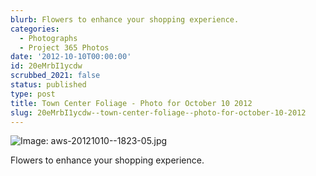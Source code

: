 ```yaml
---
blurb: Flowers to enhance your shopping experience.
categories:
  - Photographs
  - Project 365 Photos
date: '2012-10-10T00:00:00'
id: 20eMrbI1ycdw
scrubbed_2021: false
status: published
type: post
title: Town Center Foliage - Photo for October 10 2012
slug: 20eMrbI1ycdw--town-center-foliage--photo-for-october-10-2012
---
```


![Image: aws-20121010--1823-05.jpg](/aws-20121010--1823-05.jpg)

Flowers to enhance your shopping experience.
